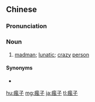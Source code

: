 {{also|疯子}}
==Chinese==
{{zh-forms|s=疯子}}

===Pronunciation===
{{zh-pron
|m=fēngzi
|c=fung1 zi2
|cat=n
}}

===Noun===
{{zh-noun}}

# [[madman]]; [[lunatic]]; [[crazy]] [[person]]
#: {{zh-x|人 是 不能 跟 瘋子{zi} 講道理 的。|''You can't talk reason with '''crazy people'''.''}}

====Synonyms====
* {{zh-l|狂人}}

[[hu:瘋子]]
[[mg:瘋子]]
[[ja:瘋子]]
[[tl:瘋子]]